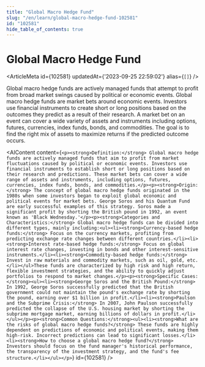 ```yaml
---
title: "Global Macro Hedge Fund"
slug: "/en/learn/global-macro-hedge-fund-102581"
id: "102581"
hide_table_of_contents: true
---
```



# Global Macro Hedge Fund

<ArticleMeta id={102581} updatedAt={'2023-09-25 22:59:02'} alias={`[]`} />
<div className='border-solid border-b border-t-0 my-4 border-[var(--ifm-color-gray-300)]' />

Global macro hedge funds are actively managed funds that attempt to profit from broad market swings caused by political or economic events. Global macro hedge funds are market bets around economic events. Investors use financial instruments to create short or long positions based on the outcomes they predict as a result of their research. A market bet on an event can cover a wide variety of assets and instruments including options, futures, currencies, index funds, bonds, and commodities. The goal is to find the right mix of assets to maximize returns if the predicted outcome occurs.

<AIContent content={`<p><strong>Definition:</strong> Global macro hedge funds are actively managed funds that aim to profit from market fluctuations caused by political or economic events. Investors use financial instruments to establish short or long positions based on their research and predictions. These market bets can cover a wide range of assets and instruments, including options, futures, currencies, index funds, bonds, and commodities.</p><p><strong>Origin:</strong> The concept of global macro hedge funds originated in the 1980s when some investors began to exploit global economic and political events for market bets. George Soros and his Quantum Fund are early successful examples of this strategy. Soros made a significant profit by shorting the British pound in 1992, an event known as 'Black Wednesday.'</p><p><strong>Categories and Characteristics:</strong> Global macro hedge funds can be divided into different types, mainly including:<ul><li><strong>Currency-based hedge funds:</strong> Focus on the currency markets, profiting from predicting exchange rate changes between different countries.</li><li><strong>Interest rate-based hedge funds:</strong> Focus on global interest rate changes, investing in bonds and other interest-sensitive instruments.</li><li><strong>Commodity-based hedge funds:</strong> Invest in raw materials and commodity markets, such as oil, gold, etc.</li></ul>These funds are characterized by high risk and high return, flexible investment strategies, and the ability to quickly adjust portfolios to respond to market changes.</p><p><strong>Specific Cases:</strong><ul><li><strong>George Soros and the British Pound:</strong> In 1992, George Soros successfully predicted that the British government could not maintain the pound's exchange rate by shorting the pound, earning over $1 billion in profit.</li><li><strong>Paulson and the Subprime Crisis:</strong> In 2007, John Paulson successfully predicted the collapse of the U.S. housing market by shorting the subprime mortgage market, earning billions of dollars in profit.</li></ul></p><p><strong>Common Questions:</strong><ul><li><strong>What are the risks of global macro hedge funds?</strong> These funds are highly dependent on predictions of economic and political events, making them high-risk. Incorrect predictions can lead to significant losses.</li><li><strong>How to choose a global macro hedge fund?</strong> Investors should focus on the fund manager's historical performance, the transparency of the investment strategy, and the fund's fee structure.</li></ul></p>`} id={102581} />
